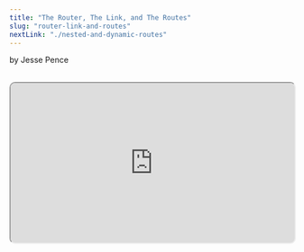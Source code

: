 ```yaml
---
title: "The Router, The Link, and The Routes"
slug: "router-link-and-routes"
nextLink: "./nested-and-dynamic-routes"
---
```



by Jesse Pence

<Cat />

<br />

<iframe
  style="height: fit-content; aspect-ratio: 16/9; width: 100%; border-radius: 10px; shadow: 0 10px 10px 0 rgba(0, 0, 0, 0.2);"
  src="https://www.youtube.com/embed/GOsTR2HrE3A"
  id="ytplayer"
/>

<br />

## **Table of Contents**

<br />

<a href="#introduction">Introduction</a>
<a href="#the-router">The Routes</a>
<a href="#the-routes">The Router</a>
<a href="#the-link">The Link</a>
<a href="#popstate-and-demo">Popstate and Demo</a>
<a href="#conclusion">Conclusion</a>

<br />

## **Introduction**

<br />

We now have all of the core HTML and CSS that we will need for the remainder of this tutorial. But, as we saw, clicking any of the links on our page completely destroyed the DOM and lost all of our state. To fix this, we will need to employ full client-side routing.

<br />

Many routing libraries have three main components: a central component to manipulate the URL, another component for internal navigation, and a configuration component that controls how the URL is interpreted. Commonly, in libraries like React Router, these components are called the Router, the Link, and the Routes respectively. We will be building a simple version of each of these components for our project.

<br />

As we think about building these components, I invite you to think about what our routing system needs to do. It needs to take in a URL, match it to a certain element, do some additional processing if necessary, and then render that element to the DOM. I hope each aspect of this process is already clear to you from our previous lessons, but don't worry if not! Let's start with the first step: taking in a URL.

<br />

## **The Routes**

<br />

The Routes component is important because it matches the URL to a particular view template and tells the Router if it requires any additional processing. Often, it is a good idea to keep all of your route definitions defined together in a central configuration object. This makes it easier to change the routes as needed without worrying about breaking things.

<br />

As we learned in chapter six, _The Location API and Parameters_, we can get the current URL from the `location` object. Our primary method of reading the URL will be the `location.pathname` property. This will allow us to define specific responses for certain URLs.

<br />

Additionally, we also saw that the `location.search` and `location.hash` properties can be used to read the query string and hash respectively so that we are not limited by static pathnames. This could assist us in the next two steps of matching the element and processing it. But, let's start by defining a Routes component that will take in a static pathname and render the associated element.

<br />

<div
  style={{
    maxWidth: "100%",
    overflow: "auto",
    borderRadius: "5px",
    fontSize: "1.3rem",
  }}
>
    index.html
    ```js
    <main class="main"></main>
    <script>
        const main = document.querySelector(".main");
        // define the Routes object
         const Routes = {
        "/": () => (main.innerHTML = "<h1>Home</h1>"),
        "/about": () => (main.innerHTML = "<h1>About</h1>"),
        "/products": () => (main.innerHTML = "<h1>Products</h1>"),
        "/cart": () => (main.innerHTML = "<h1>Cart</h1>"),
      }
    </script>
    </body>
    </html>
    ```
</div>

<br />

As you can see, each route is simply a function that will be called when the URL matches the key. In this case, we are just changing the innerHTML of the main element, but we could also use this to fetch data from an API or do any other processing that we need to do before rendering the view. We will explore this in the next chapter, but first let's build the Router that will make all of this work.

<br />

## **The Router**

<br />

As our routes configuration is currently taking care of all the matching and rendering logic, our router can be elegantly simple. All it needs to do is look at the current configuration and activate the associated function if it exists. If it doesn't, we will render a 404 page.

<br />

<div
  style={{
    maxWidth: "100%",
    overflow: "auto",
    borderRadius: "5px",
    fontSize: "1.3rem",
  }}
>
    index.html
    ```js
        const Router = (potentialPath) => {
        // Define the Router function and pass it a pathname.
        if (Routes[potentialPath]) {
          // If we have a path that matches that,
          Routes[potentialPath]() 
          // call the associated view function.
        } else { 
          main.innerHTML = `<h1>Huh, you're at ${location.pathname}, 
          but you really shouldn't be. 🤔
          Why are you looking for ${potentialPath}?</h1>` 
        // If nothing is found, we just render a 404 page.
        }
      }

      Router(location.pathname)
      ```

</div>

<br />

Our router just checks to see if the path exists in the Routes object, calls the associated function if so, and renders a 404 page if not. So, our app now renders the correct data for each path. But, if someone clicks on one of our internal links, the DOM will still be destroyed and we will lose all of our state. To fix this, we will be creating a Link component that will use the History API to change the URL and call the Router function.

<br />

## **The Link**

<br />

The Link component is a simple wrapper around the anchor tag that will call the Router function when clicked. It disables the default behavior of the anchor tag, takes the pathname out of the href attribute, puts it into the address bar using the `window.history` API, and finally calls the Router function with the pathname of the link. This will allow us to change the URL and render the correct view without reloading the page.

<br />

<div
  style={{
    maxWidth: "100%",
    overflow: "auto",
    borderRadius: "5px",
    fontSize: "1.3rem",
  }}
>
    index.html
    ```js
    const links = document.querySelectorAll("a");
    links.forEach((link) => {
      if (link.alreadyHasListener) return;
      link.alreadyHasListener = true;
      console.log(`Changing link behavior for ${link}`);
      link.addEventListener("click", (e) => {
        e.preventDefault();
        const linkPath = link.getAttribute("href");
        Router(linkPath);
        history.pushState({}, "", linkPath);
      });
    });
    ```

</div>

<br />

Take notice of the `alreadyHasListener` property. This is a simple way to prevent the event listener from being added multiple times. If you don't do this, you will end up with multiple event listeners on the same element after the user clicks around a few times. This may cause the mouse to glitch or the Router function to be called multiple times. Either one's detrimental to the user's experience. Feel free to take it off and see what happens after clicking around more than once.

<br />

## **Popstate and Demo**

<br />

There is only one additional element that we will need to add to our code to achieve full client-side routing functionality. If you remember in our chapter on the History API, we spent some time talking about the `popstate` event. This event is fired when the user clicks the back or forward button in the browser. However, this event comes relatively late in the process of building the DOM, and we need to make sure that the browser has the right URL in the address bar before we call the Router function.

<br />

So, we will again add a listener to the `window` object waiting on it's `load` event. Only after this event has fired will we add the `popstate` event listener. This will ensure that the Router function is called with the correct URL.[^1] Let's put all of our code from this chapter together with the theme selection that we added in the last chapter to create a fully functional client-side routing app before we start adding some more advanced features.

<br />

<div
  style={{
    maxWidth: "100%",
    overflow: "auto",
    borderRadius: "5px",
    fontSize: "1.3rem",
  }}
  >
    index.html
    ```js
    <!-- insert index.html from last chapter here until line 112 -->
    <script defer>
      const toggleTheme = document.getElementById("toggleTheme")
      // Get the toggleTheme button, which will be used to change the theme of the app
      const main = document.querySelector(".main") 
      // Get the main element, which will be used to render the dynamic content
      const links = document.querySelectorAll(".Link") 
      // Instead of targeting every <a> tag, we only target internal navigation links

      toggleTheme.addEventListener("click", () => {
        // this is still extremely ugly, but it works for now
        if (document.body.classList.contains("dark")) {
          document.body.classList.remove("dark")
          document.body.classList.add("purple")
        } else if (document.body.classList.contains("purple")) {
          document.body.classList.remove("purple")
          document.body.classList.add("green")
        } else if (document.body.classList.contains("green")) {
          document.body.classList.remove("green")
          document.body.classList.add("dark")
        }
      })

      const Routes = {
        // Define our central routing configuration object
        "/": () => (main.innerHTML = "<h1>Home</h1>"),
        "/about": () => (main.innerHTML = "<h1>About</h1>"),
        "/products": () => (main.innerHTML = "<h1>Products</h1>"),
        "/cart": () => (main.innerHTML = "<h1>Cart</h1>"),
      } // This also holds all rendering logic for now.

      const Router = (potentialPath) => {
        // Define the Router function and pass it a pathname.
        if (Routes[potentialPath]) {
          // If we have a path that matches that,
          Routes[potentialPath]()
          // call the associated view function.
        } else {
          main.innerHTML = `<h1>Huh, you're at ${location.pathname},
          but you really shouldn't be. 🤔
          Why are you looking for ${potentialPath}?</h1>`
        // If nothing is found, we just render a 404 page.
        }
      }

      links.forEach((link) => {
        // Target each link that we have marked with the Link class,
        if (link.alreadyHasListener) return
        // and if it doesn't already have a listener,
        link.alreadyHasListener = true
        console.log(`Changing link behavior for ${link}`);
        // start by adding the alreadyHasListener property.
        link.addEventListener("click", (e) => {
          // then, add a click event listener
          e.preventDefault()
          // prevent the default behavior of the anchor tag
          const linkPath = link.getAttribute("href")
          // get the href attribute of the link
          history.pushState(null, null, linkPath)
          // push the link's path to the address bar using the History API
          Router(linkPath)
          // call the Router function with the link's path
        }) // Ta-da! We have a SPA!
      })

      // Oh, wait. We need to call the Router function once to render the initial page.

      Router(location.pathname)

      // Now, we need to add a listener for the popstate event.

      window.addEventListener("load", () => {
        window.addEventListener("popstate", () => {
          Router(location.pathname)
        })
      })
    </script>

  </body>
</html>
    ```

</div>

<br />

Go ahead and spin up your app or play around with the demo below. To see the full benefit of our new client-side routing functionality, try changing the theme of the app and then clicking around. Unlike the previous demo, our state is preserved and the theme is maintained despite changing the internal content-- even after pressing the backwards and forwards buttons in the browser (or right-clicking with your mouse on my demo below).

<br />

Because of the inherit limitations with the way that I am hosting these demos (Astro[^2] is incredible, but not able to bend time & space... yet...), each one will start with a 404 page from this point forward until the final demo. But, clicking on any of the links will bring you to each respective page as expected. It's a little hard to host multiple apps that are looking for a home route at the root of the domain, so I have to do a little bit of trickery to get them to work.

<br />

<iframe
  style="height: fit-content; aspect-ratio: 16/9; width: 100%; border: 2px solid #000; border-radius: 10px; shadow: 0 10px 10px 0 rgba(0, 0, 0, 0.2);"
  src="/demos/csr/ch11/demo/"
  id="demo"
/>

<br />

## **Conclusion**

<br />

We have now built a fully functional client-side routing app. We have also added a small dose of interactivity by adding a theme toggle button. But, I think you will agree that our app doesn't have much to offer the user at this point. In the next chapter, we will discuss how we will bring in outside data to populate our app, make that content interactive, and overcome the challenges that come with that.

<br />

<br />

As always, you can see the code for this demo on my Github at:

<br />

<div
  style={{
    maxWidth: "100%",
    overflow: "auto",
    borderRadius: "5px",
    fontSize: "1.3rem",
  }}
>
  https://www.github.com/jazzypants1989/astro-solid-blog/tree/main/src/pages/demos/csr/ch11
</div>

<br />

[^1]: 1: [Here's an article about popstate and how late it fires.](https://yedri.medium.com/popstate-and-history-api-the-missing-part-dc49f75676d)
[^2]: 2: [Astro is super cool.](https://astro.build/)
